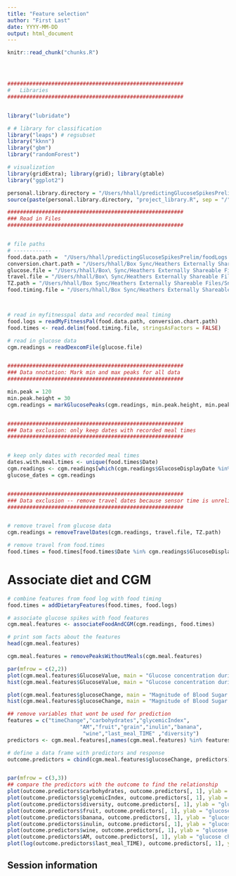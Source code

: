 ```yaml
---
title: "Feature selection"
author: "First Last"
date: YYYY-MM-DD
output: html_document
---
```


<!-- The file analysis/chunks.R contains chunks that define default settings
shared across the workflowr files. -->
```r
knitr::read_chunk("chunks.R")
```

<!-- Update knitr chunk options -->
```r
```

<!-- Insert the date the file was last updated -->
```r
```

<!-- Insert the code version (Git commit SHA1) if Git repository exists and R
 package git2r is installed -->
```r
```

<!-- Add your analysis here -->

```r


########################################################
#   Libraries
########################################################


library("lubridate")

# # library for classification
library("leaps") # regsubset
library("kknn")
library("gbm")
library("randomForest")

# visualization
library(gridExtra); library(grid); library(gtable)
library("ggplot2")

personal.library.directory = "/Users/hhall/predictingGlucoseSpikesPrelim/code"
source(paste(personal.library.directory, "project_library.R", sep = "/"))

########################################################
### Read in Files
########################################################


# file paths
# ------------
food.data.path =  "/Users/hhall/predictingGlucoseSpikesPrelim/foodLogs.csv"
conversion.chart.path = "/Users/hhall/Box Sync/Heathers Externally Shareable Files/Snyder/Food Logs/graphs/food_chart.txt"
glucose.file = "/Users/hhall/Box\ Sync/Heathers Externally Shareable Files/Snyder/Glucose/001_data/glucose_data_R.txt"
travel.file = "/Users/hhall/Box\ Sync/Heathers Externally Shareable Files/Snyder/Calendar/flight_times_July.txt"
TZ.path = "/Users/hhall/Box Sync/Heathers Externally Shareable Files/Snyder/Calendar/timezone_codes.txt"
food.timing.file = "/Users/hhall/Box Sync/Heathers Externally Shareable Files/Snyder/Calendar/food_timing.txt"



# read in myfitnesspal data and recorded meal timing
food.logs = readMyFitnessPal(food.data.path, conversion.chart.path)
food.times <- read.delim(food.timing.file, stringsAsFactors = FALSE)

# read in glucose data
cgm.readings = readDexcomFile(glucose.file)


########################################################
### Data nnotation: Mark min and max peaks for all data
########################################################

min.peak = 120
min.peak.height = 30
cgm.readings = markGlucosePeaks(cgm.readings, min.peak.height, min.peak)


########################################################
### Data exclusion: only keep dates with recorded meal times
########################################################


# keep only dates with recorded meal times
dates.with.meal.times <- unique(food.times$Date)
cgm.readings <- cgm.readings[which(cgm.readings$GlucoseDisplayDate %in% dates.with.meal.times),] ### Have 14373 glucose readings with timestamped foods
glucose_dates = cgm.readings


########################################################
### Data exclusion -- remove travel dates because sensor time is unreliable switching time zones
########################################################


# remove travel from glucose data
cgm.readings = removeTravelDates(cgm.readings, travel.file, TZ.path)

# remove travel from food.times
food.times = food.times[food.times$Date %in% cgm.readings$GlucoseDisplayDate, ] 

```

# Associate diet and CGM
```r

# combine features from food log with food timing
food.times = addDietaryFeatures(food.times, food.logs)

# associate glucose spikes with food features
cgm.meal.features <- associateFoodAndCGM(cgm.readings, food.times)

# print som facts about the features
head(cgm.meal.features)

```


```r

cgm.meal.features = removePeaksWithoutMeals(cgm.meal.features)

```


```r

par(mfrow = c(2,2))
plot(cgm.meal.features$GlucoseValue, main = "Glucose concentration during spike", ylab = "glucose concentration (mg/dL)")
hist(cgm.meal.features$GlucoseValue, main = "Glucose concentration during spike", xlab = "glucose concentration (mg/dL)")

plot(cgm.meal.features$glucoseChange, main = "Magnitude of Blood Sugar Spikes", ylab = "glucose concentration (mg/dL)")
hist(cgm.meal.features$glucoseChange, main = "Magnitude of Blood Sugar Spikes", xlab = "glucose concentration (mg/dL)")

```


```r
## remove variables that wont be used for prediction
features = c("timeChange","carbohydrates","glycemicIndex", 
                       "AM","fruit","grain","inulin","banana",     
                        "wine","last_meal_TIME" ,"diversity")
predictors <- cgm.meal.features[,names(cgm.meal.features) %in% features]

```

```r
# define a data frame with predictors and response
outcome.predictors = cbind(cgm.meal.features$glucoseChange, predictors)


par(mfrow = c(3,3))
## compare the predictors with the outcome to find the relationship
plot(outcome.predictors$carbohydrates, outcome.predictors[, 1], ylab = "glucose change", xlab = "carbohydrates", pch = 20)
plot(outcome.predictors$glycemicIndex, outcome.predictors[, 1], ylab = "glucose change", xlab = "glycemix index", pch = 20)  # glycemic index mostly 0
plot(outcome.predictors$diversity, outcome.predictors[, 1], ylab = "glucose change", xlab = "diversity", pch = 20)
plot(outcome.predictors$fruit, outcome.predictors[, 1], ylab = "glucose change", xlab = "fruit", pch = 20)
plot(outcome.predictors$banana, outcome.predictors[, 1], ylab = "glucose change", xlab = "banana", pch = 20)
plot(outcome.predictors$inulin, outcome.predictors[, 1], ylab = "glucose change", xlab = "inulin", pch = 20)
plot(outcome.predictors$wine, outcome.predictors[, 1], ylab = "glucose change", xlab = "wine", pch = 20)
plot(outcome.predictors$AM, outcome.predictors[, 1], ylab = "glucose change", xlab = "AM", pch = 20)
plot(log(outcome.predictors$last_meal_TIME), outcome.predictors[, 1], ylab = "glucose change", xlab = "log(time since last meal)", pch = 20)


```

## Session information

<!-- Insert the session information into the document -->
```r
```
